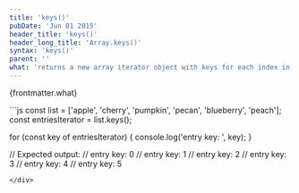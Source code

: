 ```yaml
---
title: 'keys()'
pubDate: 'Jun 01 2015'
header_title: 'keys()'
header_long_title: 'Array.keys()'
syntax: 'keys()'
parent: ''
what: 'returns a new array iterator object with keys for each index in the array'
---
```


{frontmatter.what}

<div class="copy-to-clipboard-wrap" id="code-sample-01">
<CopyToClipboard id="code-sample-01"></CopyToClipboard>
```js
const list = ['apple', 'cherry', 'pumpkin', 'pecan', 'blueberry', 'peach'];
const entriesIterator = list.keys();

for (const key of entriesIterator) {
  console.log('entry key: ', key);
}

// Expected output:
// entry key:  0
// entry key:  1
// entry key:  2
// entry key:  3
// entry key:  4
// entry key:  5
```
</div>
